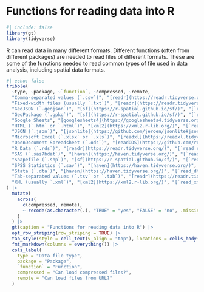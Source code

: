 # Functions for reading data into R

```r
#| include: false
library(gt)
library(tidyverse)
```

R can read data in many different formats. Different functions (often from different packages) are needed to read files of different formats. These are some of the functions needed to read common types of file used in data analysis, including spatial data formats.

```r
#| echo: false
tribble(
  ~type, ~package, ~`function`, ~compressed, ~remote,
  "Comma-separated values (`.csv`)", "[readr](https://readr.tidyverse.org/)", "[`read_csv()`](https://readr.tidyverse.org/reference/read_delim.html) (data from English-speaking countries) or [`read_csv2()`](https://readr.tidyverse.org/reference/read_delim.html) (data from elsewhere)", TRUE, TRUE, 
  "Fixed-width files (usually `.txt`)", "[readr](https://readr.tidyverse.org/)", "[`read_fwf()`](https://readr.tidyverse.org/reference/read_fwf.html)", TRUE, TRUE, 
  "GeoJSON (`.geojson`)", "[sf](https://r-spatial.github.io/sf/)", "[`read_sf()`](https://r-spatial.github.io/sf/reference/st_read.html)", FALSE, TRUE, 
  "GeoPackage (`.gpkg`)", "[sf](https://r-spatial.github.io/sf/)", "[`read_sf()`](https://r-spatial.github.io/sf/reference/st_read.html)", FALSE, TRUE, 
  "Google Sheets", "[googlesheets4](https://googlesheets4.tidyverse.org/)", "[`read_sheet()`](https://googlesheets4.tidyverse.org/reference/range_read.html)", NA, TRUE, 
  "HTML (`.htm` or `.html`)", "[xml2](https://xml2.r-lib.org/)", "[`read_html()`](https://xml2.r-lib.org/reference/read_xml.html) (probably used with functions from the rvest package)", NA, TRUE, 
  "JSON (`.json`)", "[jsonlite](https://github.com/jeroen/jsonlite#jsonlite)", "`read_json()`", TRUE, TRUE, 
  "Microsoft Excel (`.xlsx` or `.xls`)", "[readxl](https://readxl.tidyverse.org/)", "[`read_excel()`](https://readxl.tidyverse.org/reference/read_excel.html)", FALSE, FALSE, 
  "OpenDocument Spreadsheet (`.ods`)", "[readODS](https://github.com/ropensci/readODS/)", "`read_ods()`", FALSE, TRUE, 
  "R Data (`.rds`)", "[readr](https://readr.tidyverse.org/)", "[`read_rds()`](https://readr.tidyverse.org/reference/read_rds.html)", NA, TRUE, 
  "SAS (`.sas7bdat`)", "[haven](https://haven.tidyverse.org/)", "[`read_sas()`](https://haven.tidyverse.org/reference/read_sas.html)", TRUE, TRUE, 
  "Shapefile (`.shp`)", "[sf](https://r-spatial.github.io/sf/)", "[`read_sf()`](https://r-spatial.github.io/sf/reference/st_read.html)", FALSE, FALSE, 
  "SPSS Statistics (`.sav`)", "[haven](https://haven.tidyverse.org/)", "[`read_sav()`](https://haven.tidyverse.org/reference/read_spss.html)", TRUE, TRUE, 
  "Stata (`.dta`)", "[haven](https://haven.tidyverse.org/)", "[`read_dta()`](https://haven.tidyverse.org/reference/read_dta.html)", TRUE, TRUE, 
  "Tab-separated values (`.tsv` or `.tab`)", "[readr](https://readr.tidyverse.org/)", "[`read_tsv()`](https://readr.tidyverse.org/reference/read_delim.html)", TRUE, TRUE, 
  "XML (usually `.xml`)", "[xml2](https://xml2.r-lib.org/)", "[`read_xml()`](https://xml2.r-lib.org/reference/read_xml.html)", TRUE, TRUE
) |> 
  mutate(
    across(
      c(compressed, remote), 
      ~ recode(as.character(.), "TRUE" = "yes", "FALSE" = "no", .missing = "n/a")
    )
  ) |> 
  gt(caption = "Functions for reading data into R") |> 
  opt_row_striping(row_striping = TRUE) |> 
  tab_style(style = cell_text(v_align = "top"), locations = cells_body()) |> 
  fmt_markdown(columns = everything()) |> 
  cols_label(
    type = "Data file type",
    package = "Package",
    `function` = "Function",
    compressed = "Can load compressed files?",
    remote = "Can load files from URL?"
  )
```
